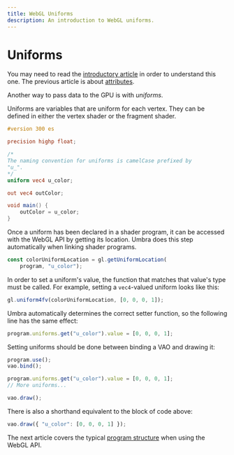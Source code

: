 ```yaml
---
title: WebGL Uniforms
description: An introduction to WebGL uniforms.
---
```

# Uniforms

You may need to read the 
[introductory article](/webgl/what-is) in order to
understand this one. The previous article is about
[attributes](/webgl/attributes).

Another way to pass data to the GPU is with *uniforms*.

Uniforms are variables that are uniform for each vertex.
They can be defined in either the vertex shader or the
fragment shader.

```glsl
#version 300 es

precision highp float;

/*
The naming convention for uniforms is camelCase prefixed by
"u_".
*/
uniform vec4 u_color;

out vec4 outColor;

void main() {
	outColor = u_color;
}
```

Once a uniform has been declared in a shader program, it
can be accessed with the WebGL API by getting its location.
Umbra does this step automatically when linking shader
programs.

```js
const colorUniformLocation = gl.getUniformLocation(
	program, "u_color");
```

In order to set a uniform's value, the function that
matches that value's type must be called. For example,
setting a `vec4`-valued uniform looks like this:

```js
gl.uniform4fv(colorUniformLocation, [0, 0, 0, 1]);
```

Umbra automatically determines the correct setter
function, so the following line has the same effect:

```js
program.uniforms.get("u_color").value = [0, 0, 0, 1];
```

Setting uniforms should be done between binding a VAO and
drawing it:

```js
program.use();
vao.bind();

program.uniforms.get("u_color").value = [0, 0, 0, 1];
// More uniforms...

vao.draw();
```

There is also a shorthand equivalent to the block of code
above:

```js
vao.draw({ "u_color": [0, 0, 0, 1] });
```

The next article covers the typical
[program structure](/webgl/program-structure) when
using the WebGL API.
